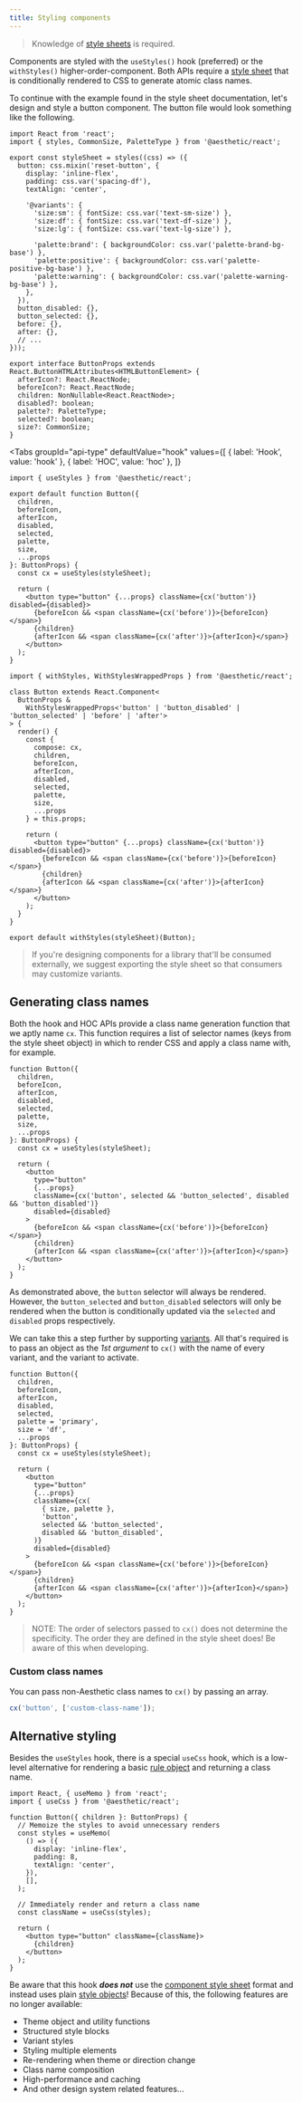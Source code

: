 ```yaml
---
title: Styling components
---
```



> Knowledge of [style sheets](../../dev/css-in-js/style-sheets.md) is required.

Components are styled with the `useStyles()` hook (preferred) or the `withStyles()`
higher-order-component. Both APIs require a
[style sheet](../../dev/css-in-js/style-sheets/components.mdx) that is conditionally rendered to CSS
to generate atomic class names.

To continue with the example found in the style sheet documentation, let's design and style a button
component. The button file would look something like the following.

```tsx {4}
import React from 'react';
import { styles, CommonSize, PaletteType } from '@aesthetic/react';

export const styleSheet = styles((css) => ({
  button: css.mixin('reset-button', {
    display: 'inline-flex',
    padding: css.var('spacing-df'),
    textAlign: 'center',

    '@variants': {
      'size:sm': { fontSize: css.var('text-sm-size') },
      'size:df': { fontSize: css.var('text-df-size') },
      'size:lg': { fontSize: css.var('text-lg-size') },

      'palette:brand': { backgroundColor: css.var('palette-brand-bg-base') },
      'palette:positive': { backgroundColor: css.var('palette-positive-bg-base') },
      'palette:warning': { backgroundColor: css.var('palette-warning-bg-base') },
    },
  }),
  button_disabled: {},
  button_selected: {},
  before: {},
  after: {},
  // ...
}));

export interface ButtonProps extends React.ButtonHTMLAttributes<HTMLButtonElement> {
  afterIcon?: React.ReactNode;
  beforeIcon?: React.ReactNode;
  children: NonNullable<React.ReactNode>;
  disabled?: boolean;
  palette?: PaletteType;
  selected?: boolean;
  size?: CommonSize;
}
```

<Tabs
  groupId="api-type"
  defaultValue="hook"
  values={[
    { label: 'Hook', value: 'hook' },
    { label: 'HOC', value: 'hoc' },
  ]}
>
  <TabItem value="hook">

```tsx {13}
import { useStyles } from '@aesthetic/react';

export default function Button({
  children,
  beforeIcon,
  afterIcon,
  disabled,
  selected,
  palette,
  size,
  ...props
}: ButtonProps) {
  const cx = useStyles(styleSheet);

  return (
    <button type="button" {...props} className={cx('button')} disabled={disabled}>
      {beforeIcon && <span className={cx('before')}>{beforeIcon}</span>}
      {children}
      {afterIcon && <span className={cx('after')}>{afterIcon}</span>}
    </button>
  );
}
```

  </TabItem>
  <TabItem value="hoc">

```tsx {9}
import { withStyles, WithStylesWrappedProps } from '@aesthetic/react';

class Button extends React.Component<
  ButtonProps &
    WithStylesWrappedProps<'button' | 'button_disabled' | 'button_selected' | 'before' | 'after'>
> {
  render() {
    const {
      compose: cx,
      children,
      beforeIcon,
      afterIcon,
      disabled,
      selected,
      palette,
      size,
      ...props
    } = this.props;

    return (
      <button type="button" {...props} className={cx('button')} disabled={disabled}>
        {beforeIcon && <span className={cx('before')}>{beforeIcon}</span>}
        {children}
        {afterIcon && <span className={cx('after')}>{afterIcon}</span>}
      </button>
    );
  }
}

export default withStyles(styleSheet)(Button);
```

  </TabItem>
</Tabs>

> If you're designing components for a library that'll be consumed externally, we suggest exporting
> the style sheet so that consumers may customize variants.

## Generating class names

Both the hook and HOC APIs provide a class name generation function that we aptly name `cx`. This
function requires a list of selector names (keys from the style sheet object) in which to render CSS
and apply a class name with, for example.

```tsx {11,17,20,22}
function Button({
  children,
  beforeIcon,
  afterIcon,
  disabled,
  selected,
  palette,
  size,
  ...props
}: ButtonProps) {
  const cx = useStyles(styleSheet);

  return (
    <button
      type="button"
      {...props}
      className={cx('button', selected && 'button_selected', disabled && 'button_disabled')}
      disabled={disabled}
    >
      {beforeIcon && <span className={cx('before')}>{beforeIcon}</span>}
      {children}
      {afterIcon && <span className={cx('after')}>{afterIcon}</span>}
    </button>
  );
}
```

As demonstrated above, the `button` selector will always be rendered. However, the `button_selected`
and `button_disabled` selectors will only be rendered when the button is conditionally updated via
the `selected` and `disabled` props respectively.

We can take this a step further by supporting
[variants](../../dev/css-in-js/style-sheets/components.mdx#variants). All that's required is to pass
an object as the _1st argument_ to `cx()` with the name of every variant, and the variant to
activate.

```tsx {7,8,11,17-22}
function Button({
  children,
  beforeIcon,
  afterIcon,
  disabled,
  selected,
  palette = 'primary',
  size = 'df',
  ...props
}: ButtonProps) {
  const cx = useStyles(styleSheet);

  return (
    <button
      type="button"
      {...props}
      className={cx(
        { size, palette },
        'button',
        selected && 'button_selected',
        disabled && 'button_disabled',
      )}
      disabled={disabled}
    >
      {beforeIcon && <span className={cx('before')}>{beforeIcon}</span>}
      {children}
      {afterIcon && <span className={cx('after')}>{afterIcon}</span>}
    </button>
  );
}
```

> NOTE: The order of selectors passed to `cx()` does not determine the specificity. The order they
> are defined in the style sheet does! Be aware of this when developing.

### Custom class names

You can pass non-Aesthetic class names to `cx()` by passing an array.

```ts
cx('button', ['custom-class-name']);
```

## Alternative styling

Besides the `useStyles` hook, there is a special `useCss` hook, which is a low-level alternative for
rendering a basic [rule object](../../packages/style/concepts.md#styles) and returning a class name.

```tsx
import React, { useMemo } from 'react';
import { useCss } from '@aesthetic/react';

function Button({ children }: ButtonProps) {
  // Memoize the styles to avoid unnecessary renders
  const styles = useMemo(
    () => ({
      display: 'inline-flex',
      padding: 8,
      textAlign: 'center',
    }),
    [],
  );

  // Immediately render and return a class name
  const className = useCss(styles);

  return (
    <button type="button" className={className}>
      {children}
    </button>
  );
}
```

Be aware that this hook _**does not**_ use the
[component style sheet](../../dev/css-in-js/style-sheets/components.mdx) format and instead uses
plain [style objects](../../packages/style/concepts.md#styles)! Because of this, the following
features are no longer available:

- Theme object and utility functions
- Structured style blocks
- Variant styles
- Styling multiple elements
- Re-rendering when theme or direction change
- Class name composition
- High-performance and caching
- And other design system related features...
